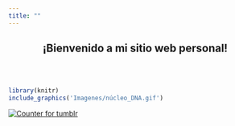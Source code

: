 ```yaml
---
title: ""
---
```


<center>
<h2>**¡Bienvenido a mi sitio web personal!**</h1>
</center>

<br>
<br>

<!-- la imagen la saque de esta página de gifs muy bonitos!!!!: https://www.amoebasisters.com/ -->
```r
library(knitr)
include_graphics('Imagenes/núcleo_DNA.gif')
```

<!-- hitwebcounter Code START -->
<a href="http://www.hitwebcounter.com" target="_blank">
<img src="http://hitwebcounter.com/counter/counter.php?page=7133225&style=0001&nbdigits=5&type=page&initCount=0" title="Counter for tumblr" Alt="Counter for tumblr"   border="0" >
</a>                                        <br/>
                                        <!-- hitwebcounter.com --><a href="http://www.hitwebcounter.com" title="" 
                                        target="_blank" style="font-family: ; 
                                        font-size: px; color: #; text-decoration:  ;">
                                        </a>   
                            

